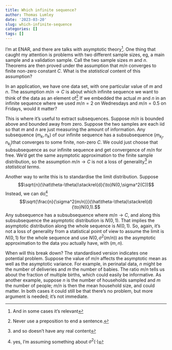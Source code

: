 ```yaml
---
title: Which infinite sequence?
author: Thomas Lumley
date: '2023-03-20'
slug: which-infinite-sequence
categories: []
tags: []
---
```


I'm at ENAR, and there are talks with asymptotic theory^[And in some cases it's relevant]. One thing that caught my attention is problems with two different sample sizes, eg, a main sample and a validation sample. Call the two sample sizes $m$ and $n$.  Theorems are then proved under the assumption that $m/n$ converges to finite non-zero constant $C$.  What is the *statistical* content of this assumption?

In an application, we have one data set, with one particular value of $m$ and $n$. The assumption $m/n\to C$ is about which infinite sequence we want to think of the data as an element of^[Never use a preposition to end a sentence.] If we embedded the actual $m$ and $n$ in an infinite sequence where we used $m/n=2$ on Wednesdays and $m/n=0.5$ on Fridays, would it matter?

This is where it's useful to extract subsequences.  Suppose $m/n$ is bounded above and bounded away from zero. Suppose the two samples are each iid so that $m$ and $n$ are just measuring the amount of information.  Any subsequence $(m_k,n_k)$ of our infinite sequence has a subsubsequence $(m_{k_j},n_{k_j})$that converges to some finite, non-zero $C$. We could just choose that subsubsequence as our infinite sequence and get convergence of $m/n$ for free. We'd get the same asymptotic approximation to the finite sample distribution, so the assumption $m/n\to C$ is not a loss of generality^[and so doesn't have any real content] *in statistical terms*. 

Another way to write this is to standardise the limit distribution. Suppose
$$\sqrt{n}(\hat\theta-\theta)\stackrel{d}{\to}N(0,\sigma^2(C))$$
Instead, we can do^[yes, I'm assuming something about $\sigma^2(\cdot)$]
$$\sqrt{\frac{n}{\sigma^2(m/n)}}(\hat\theta-\theta)\stackrel{d}{\to}N(0,1).$$
Any subsequence has a subsubsequence where $m/n\to C$, and along this subsubsequence the asymptotic distribution is $N(0,1)$. That implies the asymptotic distribution along the whole sequence is $N(0,1)$. So, again, it's not a loss of generality from a statistical point of view to assume the limit is $N(0,1)$ for the whole sequence and use $N(0,\sigma^2(m/n))$ as the asymptotic approximation to the data you actually have, with $(m,n)$.

When will this break down? The standardised version indicates one potential problem. Suppose the value of $m/n$ affects the asymptotic mean as well as the asymptotic variance. For example, in perinatal data, $n$ might be the number of deliveries and $m$ the number of babies. The ratio $m/n$ tells us about the fraction of multiple births, which could easily be informative.  As another example, suppose $n$ is the number of households sampled and $m$ the number of people; $m/n$ is then the mean household size, and could matter.  In both cases it could still be that there's no problem, but more argument is needed; it's not immediate. 


